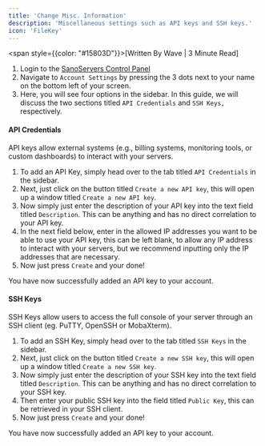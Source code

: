 ```yaml
---
title: 'Change Misc. Information'
description: 'Miscellaneous settings such as API keys and SSH keys.'
icon: 'FileKey'
---
```

<span style={{color: "#15803D"}}>[Written By Wave | 3 Minute Read]</span>

1. Login to the [SanoServers Control Panel](https://panel.sanoservers.com/)
2. Navigate to ``Account Settings`` by pressing the 3 dots next to your name on the bottom left of your screen.
3. Here, you will see four options in the sidebar. In this guide, we will discuss the two sections titled `API Credentials` and `SSH Keys,` respectively. <br/>

#### API Credentials
API keys allow external systems (e.g., billing systems, monitoring tools, or custom dashboards) to interact with your servers.<br/>

1. To add an API Key, simply head over to the tab titled ``API Credentials`` in the sidebar. <br/>
2. Next, just click on the button titled ``Create a new API key``, this will open up a window titled ``Create a new API key``. <br/>
3. Now simply just enter the description of your API key into the text field titled ``Description``. This can be anything and has no direct correlation to your API key. <br/>
4. In the next field below, enter in the allowed IP addresses you want to be able to use your API key, this can be left blank, to allow any IP address to interact with your servers, but we recommend inputting only the IP addresses that are necessary. <br/>
5. Now just press ``Create`` and your done!

You have now successfully added an API key to your account. <br/>

#### SSH Keys
SSH Keys allow users to access the full console of your server through an SSH client (eg. PuTTY, OpenSSH or MobaXterm).

1. To add an SSH Key, simply head over to the tab titled ``SSH Keys`` in the sidebar. <br/>
2. Next, just click on the button titled ``Create a new SSH key``, this will open up a window titled ``Create a new SSH key``. <br/>
3. Now simply just enter the description of your SSH key into the text field titled ``Description``. This can be anything and has no direct correlation to your SSH key. <br/>
4. Then enter your public SSH key into the field titled ``Public Key``, this can be retrieved in your SSH client. <br/>
5. Now just press ``Create`` and your done! <br/>

You have now successfully added an API key to your account. <br/>